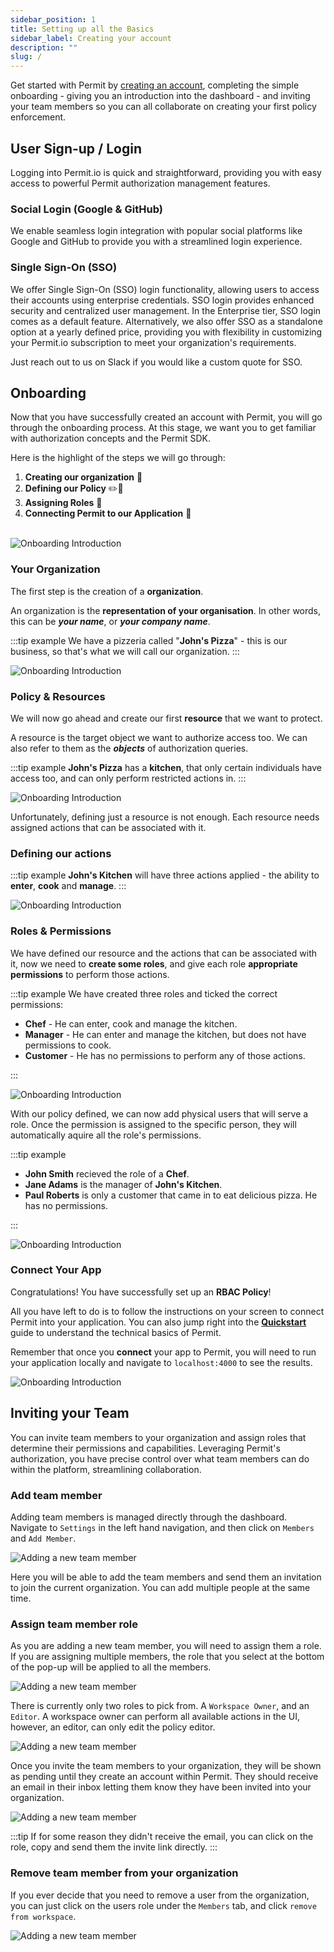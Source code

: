 ```yaml
---
sidebar_position: 1
title: Setting up all the Basics
sidebar_label: Creating your account
description: ""
slug: /
---
```


Get started with Permit by <a href="https://app.permit.io/">creating an account</a>, completing the simple onboarding - giving you an
introduction into the dashboard - and inviting your team members so you can all collaborate on creating your first
policy enforcement.

## User Sign-up / Login

Logging into Permit.io is quick and straightforward, providing you with easy access to powerful Permit authorization
management features.

### Social Login (Google & GitHub)

We enable seamless login integration with popular social platforms like Google and GitHub to provide you with a
streamlined login experience.

### Single Sign-On (SSO)

We offer Single Sign-On (SSO) login functionality, allowing users to access their accounts using enterprise
credentials. SSO login provides enhanced security and centralized user management. In the Enterprise tier, SSO login
comes as a default feature. Alternatively, we also offer SSO as a standalone option at a yearly defined price, providing
you with flexibility in customizing your Permit.io subscription to meet your organization's requirements.

Just reach out to us on Slack if you would like a custom quote for SSO.

## Onboarding

Now that you have successfully created an account with Permit, you will go through the onboarding process. At this stage,
we want you to get familiar with authorization concepts and the Permit SDK.

Here is the highlight of the steps we will go through:

1. **Creating our organization** 🏢
2. **Defining our Policy** ✏️📄
3. **Assigning Roles** 🧑
4. **Connecting Permit to our Application** 🚀
   <br />
   <br />

![Onboarding Introduction](/img/updated/onboarding/1.png)

### Your Organization

The first step is the creation of a **organization**.

An organization is the **representation of your organisation**. In other words, this can be **_your name_**, or **_your company name_**.

:::tip example
We have a pizzeria called "**John's Pizza**" - this is our business, so that's what we will call our organization.
:::

![Onboarding Introduction](/img/updated/onboarding/2.png)

### Policy & Resources

We will now go ahead and create our first **resource** that we want to protect.

A resource is the target object we want to authorize access too. We can also refer to them as the **_objects_** of
authorization queries.

:::tip example
**John's Pizza** has a **kitchen**, that only certain individuals have access too, and can only perform restricted actions in.
:::

![Onboarding Introduction](/img/updated/onboarding/3.png)

Unfortunately, defining just a resource is not enough. Each resource needs assigned actions that can be associated with it.

### Defining our actions

:::tip example
**John's Kitchen** will have three actions applied - the ability to **enter**, **cook** and **manage**.
:::

![Onboarding Introduction](/img/updated/onboarding/4.png)

### Roles & Permissions

We have defined our resource and the actions that can be associated with it, now we need to **create some roles**,
and give each role **appropriate permissions** to perform those actions.

:::tip example
We have created three roles and ticked the correct permissions:

- **Chef** - He can enter, cook and manage the kitchen.
- **Manager** - He can enter and manage the kitchen, but does not have permissions to cook.
- **Customer** - He has no permissions to perform any of those actions.

:::

![Onboarding Introduction](/img/updated/onboarding/5.png)

With our policy defined, we can now add physical users that will serve a role. Once the permission is assigned to the specific person,
they will automatically aquire all the role's permissions.

:::tip example

- **John Smith** recieved the role of a **Chef**.
- **Jane Adams** is the manager of **John's Kitchen**.
- **Paul Roberts** is only a customer that came in to eat delicious pizza. He has no permissions.

:::

![Onboarding Introduction](/img/updated/onboarding/6.png)

### Connect Your App

Congratulations! You have successfully set up an **RBAC Policy**!

All you have left to do is to follow the instructions on your screen to connect Permit into your application.
You can also jump right into the **[Quickstart](/getting-started/quickstart)** guide to understand the technical basics of Permit.

Remember that once you **connect** your app to Permit, you will need to run your application locally
and navigate to `localhost:4000` to see the results.

![Onboarding Introduction](/img/updated/onboarding/7.png)

## Inviting your Team

You can invite team members to your organization and assign roles that determine their permissions and capabilities.
Leveraging Permit's authorization, you have precise control over what team members can do within the platform,
streamlining collaboration.

### Add team member

Adding team members is managed directly through the dashboard. Navigate to `Settings` in the left hand navigation,
and then click on `Members` and `Add Member`.

![Adding a new team member](/images/getting-started/create-your-account/team-members-1.png)

Here you will be able to add the team members and send them an invitation to join the current organization. You can add
multiple people at the same time.

### Assign team member role

As you are adding a new team member, you will need to assign them a role. If you are assigning multiple members, the role
that you select at the bottom of the pop-up will be applied to all the members.

![Adding a new team member](/images/getting-started/create-your-account/team-members-2.png)

There is currently only two roles to pick from. A `Workspace Owner`, and an `Editor`. A workspace owner can perform all
available actions in the UI, however, an editor, can only edit the policy editor.

![Adding a new team member](/images/getting-started/create-your-account/team-members-3.png)

Once you invite the team members to your organization, they will be shown as pending until they create an account within Permit.
They should receive an email in their inbox letting them know they have been invited into your organization.

![Adding a new team member](/images/getting-started/create-your-account/team-members-4.png)

:::tip
If for some reason they didn't receive the email, you can click on the role, copy and send them the invite link directly.
:::

### Remove team member from your organization

If you ever decide that you need to remove a user from the organization, you can just click on the users role under the `Members`
tab, and click `remove from workspace`.

![Adding a new team member](/images/getting-started/create-your-account/team-members-5.png)

